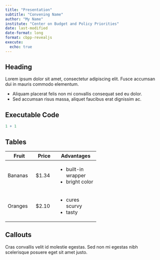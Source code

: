 ```yaml
---
title: "Presentation"
subtitle: "Convening Name"
author: "My Name"
institute: "Center on Budget and Policy Priorities"
date: last-modified
date-format: long
format: cbpp-revealjs
execute: 
  echo: true
---
```


## Heading

Lorem ipsum dolor sit amet, consectetur adipiscing elit. Fusce accumsan dui in mauris commodo elementum.

-   Aliquam placerat felis non mi convallis consequat sed eu dolor.
-   Sed accumsan risus massa, aliquet faucibus erat dignissim ac.

## Executable Code

```r
1 + 1
```

## Tables

+---------+--------+----------------------+
| Fruit   | Price  | Advantages           |
+=========+========+======================+
| Bananas | \$1.34 | -   built-in wrapper |
|         |        | -   bright color     |
+---------+--------+----------------------+
| Oranges | \$2.10 | -   cures scurvy     |
|         |        | -   tasty            |
+---------+--------+----------------------+

## Callouts

::: callout-note
Cras convallis velit id molestie egestas. Sed non mi egestas nibh scelerisque posuere eget sit amet justo.
:::
